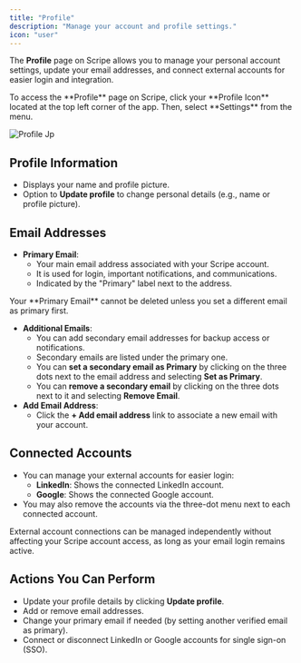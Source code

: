 ```yaml
---
title: "Profile"
description: "Manage your account and profile settings."
icon: "user"
---
```


The **Profile** page on Scripe allows you to manage your personal account settings, update your email addresses, and connect external accounts for easier login and integration.

<Info>
  To access the **Profile** page on Scripe, click your **Profile Icon** located at the top left corner of the app. Then, select **Settings** from the menu.
</Info>

![Profile Jp](/images/1.jpg)

## Profile Information

- Displays your name and profile picture.
- Option to **Update profile** to change personal details (e.g., name or profile picture).

## Email Addresses

- **Primary Email**:
  - Your main email address associated with your Scripe account.
  - It is used for login, important notifications, and communications.
  - Indicated by the "Primary" label next to the address.

<Warning>
  Your **Primary Email** cannot be deleted unless you set a different email as primary first.
</Warning>

- **Additional Emails**:
  - You can add secondary email addresses for backup access or notifications.
  - Secondary emails are listed under the primary one.
  - You can **set a secondary email as Primary** by clicking on the three dots next to the email address and selecting **Set as Primary**.
  - You can **remove a secondary email** by clicking on the three dots next to it and selecting **Remove Email**.
- **Add Email Address**:
  - Click the **\+ Add email address** link to associate a new email with your account.

## Connected Accounts

- You can manage your external accounts for easier login:
  - **LinkedIn**: Shows the connected LinkedIn account.
  - **Google**: Shows the connected Google account.
- You may also remove the accounts via the three-dot menu next to each connected account.

<Info>
  External account connections can be managed independently without affecting your Scripe account access, as long as your email login remains active.
</Info>

## Actions You Can Perform

- Update your profile details by clicking **Update profile**.
- Add or remove email addresses.
- Change your primary email if needed (by setting another verified email as primary).
- Connect or disconnect LinkedIn or Google accounts for single sign-on (SSO).